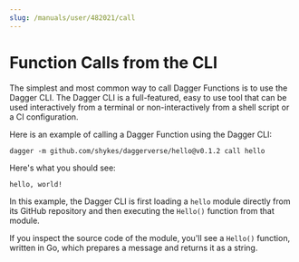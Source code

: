 ```yaml
---
slug: /manuals/user/482021/call
---
```


# Function Calls from the CLI

The simplest and most common way to call Dagger Functions is to use the Dagger CLI. The Dagger CLI is a full-featured, easy to use tool that can be used interactively from a terminal or non-interactively from a shell script or a CI configuration.

Here is an example of calling a Dagger Function using the Dagger CLI:

```shell
dagger -m github.com/shykes/daggerverse/hello@v0.1.2 call hello
```

Here's what you should see:

```shell
hello, world!
```

In this example, the Dagger CLI is first loading a `hello` module directly from its GitHub repository and then executing the `Hello()` function from that module.

If you inspect the source code of the module, you'll see a `Hello()` function, written in Go, which prepares a message and returns it as a string.
